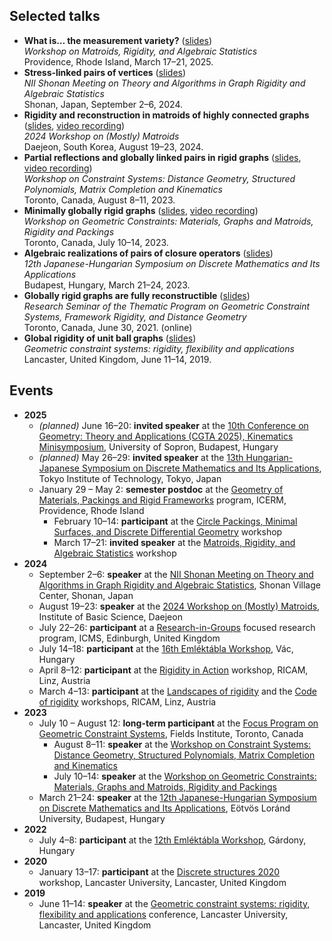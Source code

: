 Selected talks
------

- **What is... the measurement variety?** ([slides](/files/202503_icerm.pdf){.slide-link})\
*Workshop on Matroids, Rigidity, and Algebraic Statistics*\
Providence, Rhode Island, March 17--21, 2025. 
- **Stress-linked pairs of vertices** ([slides](/files/202409_shonan_longtalk.pdf){.slide-link})\
*NII Shonan Meeting on Theory and Algorithms in Graph Rigidity and Algebraic Statistics*\
Shonan, Japan, September 2--6, 2024. 
- **Rigidity and reconstruction in matroids of highly connected graphs** ([slides](/files/202408_korea.pdf){.slide-link}, [video recording](https://www.youtube.com/watch?v=qZ-FcirgGnI){.video-link})\
*2024 Workshop on (Mostly) Matroids*\
Daejeon, South Korea, August 19--23, 2024. 
- **Partial reflections and globally linked pairs in rigid graphs** ([slides](/files/202308_partialreflections.pdf){.slide-link}, [video recording](https://www.youtube.com/watch?v=wCfQJCr6HaY){.video-link})\
*Workshop on Constraint Systems: Distance Geometry, Structured Polynomials, Matrix Completion and Kinematics*\
Toronto, Canada, August 8--11, 2023. 
- **Minimally globally rigid graphs**  ([slides](/files/202307_minglobrigid.pdf){.slide-link}, [video recording](https://www.youtube.com/watch?v=hO9Qjv7-fZA){.video-link})\
*Workshop on Geometric Constraints: Materials, Graphs and Matroids, Rigidity and Packings*\
Toronto, Canada, July 10--14, 2023.
- **Algebraic realizations of pairs of closure operators** ([slides](/files/202303_jh.pdf){.slide-link})\
*12th Japanese-Hungarian Symposium on Discrete Mathematics and Its Applications*\
Budapest, Hungary, March 21--24, 2023. 
- **Globally rigid graphs are fully reconstructible** ([slides](/files/202106_fullyreconstructible.pdf){.slide-link})\
*Research Seminar of the Thematic Program on Geometric Constraint Systems, Framework Rigidity, and Distance Geometry*\
Toronto, Canada, June 30, 2021. (online) 
- **Global rigidity of unit ball graphs** ([slides](/files/201906_unitball.pdf){.slide-link})\
*Geometric constraint systems: rigidity, flexibility and applications*\
Lancaster, United Kingdom, June 11--14, 2019. 




<!---
Other talks
------


1. Rigidity and reconstruction in matroids of highly connected graphs, seminar of the Egerváry Research Group on Combinatorial Optimization, ELTE, Budapest. October 7, 2024.
2. Rigidity and reconstruction in matroids of highly connected graphs, NII Shonan Meeting on Theory and Algorithms in Graph Rigidity and Algebraic Statistics, Shonan Village Center, Japan. September 2-6, 2024. ([slides](/files/shonan_shorttalk.pdf))
3. Graph rigidity and the maximum likelihood threshold, seminar of the Egerváry Research Group on Combinatorial Optimization, ELTE, Budapest. November 8, 2021.
4. The unlabeled reconstruction problem in one dimension, seminar of the Egerváry Research Group on Combinatorial Optimization, ELTE, Budapest. September 21, 2020. (online)
5. Global rigidity of unit ball graphs, seminar of the Egerváry Research Group on Combinatorial Optimization, ELTE, Budapest. November 11, 2018.
-->

::: events

Events
------


- **2025**
    - *(planned)* June 16--20: **invited speaker** at the [10th Conference on Geometry: Theory and Applications (CGTA 2025), Kinematics Minisymposium](https://conference.uni-sopron.hu/cgta2025){.event-link}, University of Sopron, Budapest, Hungary
    - *(planned)* May 26--29: **invited speaker** at the [13th Hungarian-Japanese Symposium on Discrete Mathematics and Its Applications](https://sites.google.com/view/hj2025/home){.event-link}, Tokyo Institute of Technology, Tokyo, Japan
    - January 29 -- May 2: **semester postdoc** at the [Geometry of Materials, Packings and Rigid Frameworks](https://icerm.brown.edu/programs/sp-s25){.event-link} program, ICERM, Providence, Rhode Island
        - February 10--14: **participant** at the [Circle Packings, Minimal Surfaces, and Discrete Differential Geometry](https://icerm.brown.edu/program/semester_program_workshop/sp-s25-w1){.event-link} workshop
        - March 17--21: **invited speaker** at the [Matroids, Rigidity, and Algebraic Statistics](https://icerm.brown.edu/program/semester_program_workshop/sp-s25-w2){.event-link} workshop
- **2024**
    - September 2--6: **speaker** at the [NII Shonan Meeting on Theory and Algorithms in Graph Rigidity and Algebraic Statistics](https://shonan.nii.ac.jp/seminars/211/){.event-link}, Shonan Village Center, Shonan, Japan
    - August 19--23: **speaker** at the [2024 Workshop on (Mostly) Matroids](https://indico.ibs.re.kr/e/wmm2024){.event-link}, Institute of Basic Science, Daejeon
    - July 22--26: **participant** at a [Research-in-Groups](https://www.icms.org.uk/funding-opportunities/research-groups-rigs){.event-link} focused research program, ICMS, Edinburgh, United Kingdom
    - July 14--18: **participant** at the [16th Emléktábla Workshop](https://www.renyi.hu/~emlektab/index.html){.event-link}, Vác, Hungary
    - April 8--12: **participant** at the [Rigidity in Action](https://www.ricam.oeaw.ac.at/specsem/specsem2024/workshop3/){.event-link} workshop, RICAM, Linz, Austria
    - March 4--13: **participant** at the [Landscapes of rigidity](https://www.ricam.oeaw.ac.at/specsem/specsem2024/workshop1/){.event-link} and the [Code of rigidity](https://www.ricam.oeaw.ac.at/specsem/specsem2024/workshop2/){.event-link} workshops, RICAM, Linz, Austria
- **2023**
    - July 10 -- August 12: **long-term participant** at the [Focus Program on Geometric Constraint Systems](http://www.fields.utoronto.ca/activities/23-24/constraint){.event-link}, Fields Institute, Toronto, Canada
        - August 8--11: **speaker** at the [Workshop on Constraint Systems: Distance Geometry, Structured Polynomials, Matrix Completion and Kinematics](http://www.fields.utoronto.ca/activities/23-24/constraint-systems){.event-link}
        - July 10--14: **speaker** at the [Workshop on Geometric Constraints: Materials, Graphs and Matroids, Rigidity and Packings](http://www.fields.utoronto.ca/activities/23-24/constraint-materials){.event-link}
    - March 21--24: **speaker** at the [12th Japanese-Hungarian Symposium on Discrete Mathematics and Its Applications](https://cs.bme.hu/~jh2023/){.event-link}, Eötvös Loránd University, Budapest, Hungary
- **2022**
    - July 4--8: **participant** at the [12th Emléktábla Workshop](https://www.renyi.hu/~emlektab/1112th_emlektabla.html){.event-link}, Gárdony, Hungary
- **2020**
    - January 13--17: **participant** at the [Discrete structures 2020](https://www.lancaster.ac.uk/maths/discrete-structures-2020/){.event-link} workshop, Lancaster University, Lancaster, United Kingdom
- **2019**
    - June 11--14: **speaker** at the [Geometric constraint systems: rigidity, flexibility and applications](https://www.lancaster.ac.uk/maths/research/conferences/previous-conferences/geometric-constraint-systems-2019/){.event-link} conference, Lancaster University, Lancaster, United Kingdom

:::